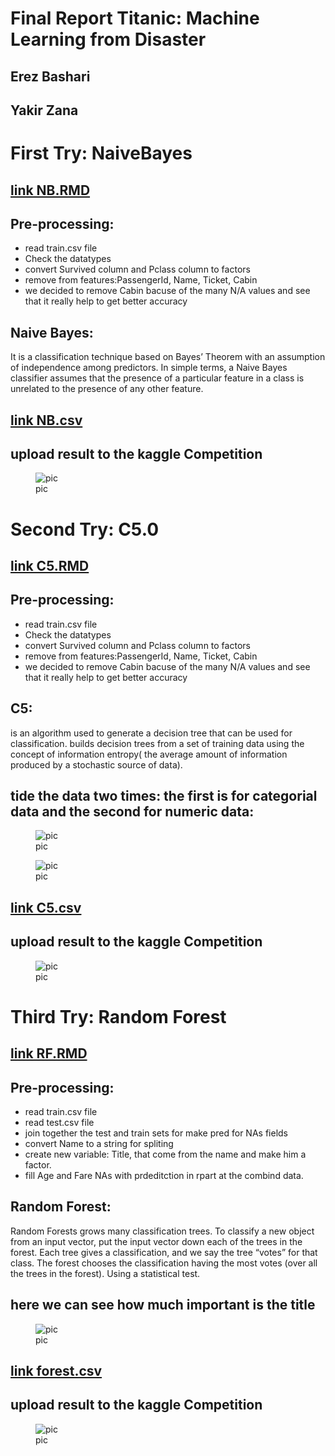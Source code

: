 # Final Report Titanic: Machine Learning from Disaster
## Erez Bashari 
## Yakir Zana

# First Try: NaiveBayes

## [link NB.RMD](NB.Rmd)

## Pre-processing:
* read train.csv file
* Check the datatypes
* convert Survived column and Pclass column to factors
* remove from features:PassengerId, Name, Ticket, Cabin
* we decided to remove Cabin bacuse of the many N/A values and see that it really help to get better accuracy

## Naive Bayes:
It is a classification technique based on Bayes’ Theorem with an assumption of independence among predictors. In simple terms, a Naive Bayes classifier assumes that the presence of a particular feature in a class is unrelated to the presence of any other feature.

## [link NB.csv](NB.csv)

## upload result to the kaggle Competition
![pic](/picture/NB_Score.PNG)


# Second Try: C5.0

## [link C5.RMD](C5.Rmd)

## Pre-processing:
* read train.csv file
* Check the datatypes
* convert Survived column and Pclass column to factors
* remove from features:PassengerId, Name, Ticket, Cabin
* we decided to remove Cabin bacuse of the many N/A values and see that it really help to get better accuracy

## C5:
is an algorithm used to generate a decision tree that can be used for classification.
builds decision trees from a set of training data using the concept of information entropy( the average amount of information produced by a stochastic source of data).

## tide the data two times: the first is for categorial data and the second for numeric data:

![pic](/picture/C5_plot_1.PNG)

![pic](/picture/C5_plot_2.PNG)

## [link C5.csv](C5.csv)

## upload result to the kaggle Competition
![pic](/picture/C50.PNG)


# Third Try: Random Forest

## [link RF.RMD](RF.Rmd)

## Pre-processing:
* read train.csv file
* read test.csv file
* join together the test and train sets for make pred for NAs fields
* convert Name to a string for spliting
* create new variable: Title, that come from the name and make him a factor.
* fill Age and Fare NAs with prdeditction in rpart at the combind data.

## Random Forest:
Random Forests grows many classification trees. To classify a new object from an input vector, put the input vector down each of the trees in the forest. Each tree gives a classification, and we say the tree "votes" for that class. The forest chooses the classification having the most votes (over all the trees in the forest).
Using a statistical test.

## here we can see how much important is the title
![pic](/picture/varImp.JPG)

## [link forest.csv](forest.csv)

## upload result to the kaggle Competition
![pic](/picture/RF_SCORE.PNG)


